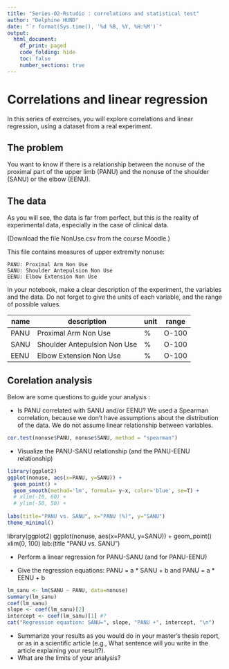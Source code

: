 ```yaml
---
title: "Series-02-Rstudio : correlations and statistical test"
author: "Delphine HUND"
date: "`r format(Sys.time(), '%d %B, %Y, %H:%M')`"
output:
  html_document:
    df_print: paged
    code_folding: hide
    toc: false
    number_sections: true
---
```


# Correlations and linear regression
In this series of exercises, you will explore correlations and linear regression, using a dataset from a real experiment.

## The problem
You want to know if there is a relationship between the nonuse of the proximal part of the upper limb (PANU) and the nonuse of the shoulder (SANU) or the elbow (EENU).

## The data
As you will see, the data is far from perfect, but this is the reality of experimental data, especially in the case of clinical data.

(Download the file NonUse.csv from the course Moodle.)

This file contains measures of upper extremity nonuse:

    PANU: Proximal Arm Non Use
    SANU: Shoulder Antepulsion Non Use
    EENU: Elbow Extension Non Use

In your notebook, make a clear description of the experiment, the variables and the data. Do not forget to give the units of each variable, and the range of possible values.

| name | description | unit | range
|---|-------|--|-----
| PANU | Proximal Arm Non Use | % | O-100 |
| SANU | Shoulder Antepulsion Non Use | % | O-100 |
| EENU | Elbow Extension Non Use | % | O-100 |

## Corelation analysis
Below are some questions to guide your analysis :

- Is PANU correlated with SANU and/or EENU?
We used a Spearman correlation, because we don't have assumptions about the distribution of the data. We do not assume linear relationship between variables.
```r
cor.test(nonuse$PANU, nonuse$SANU, method = "spearman")
```


- Visualize the PANU-SANU relationship (and the PANU-EENU relationship)

```r
library(ggplot2)
ggplot(nonuse, aes(x=PANU, y=SANU)) +
  geom_point() +
  geom_smooth(method='lm', formula= y~x, color='blue', se=T) +
  # xlim(-10, 60) +
  # ylim(-50, 50) +
  
labs(title="PANU vs. SANU", x="PANU (%)", y="SANU")
theme_minimal()
```

library(ggplot2)
ggplot(nonuse, aes(x=PANU, y=SANU)) +
  geom_point()
  xlim(0, 100)
lab:(title "PANU vs. SANU")

- Perform a linear regression for PANU-SANU (and for PANU-EENU)

- Give the regression equations: PANU = a * SANU + b and PANU = a * EENU + b
```r
lm_sanu <- lm(SANU ~ PANU, data=nonuse)
summary(lm_sanu)
coef(lm_sanu)
slope <- coef(lm_sanu)[2]
intercept <- coef(lm_sanu)[1] #?
cat("Regression equation: SANU=", slope, "PANU +", intercept, "\n")
```


- Summarize your results as you would do in your master’s thesis report, or as in a scientific article (e.g., What sentence will you write in the article explaining your result?).
- What are the limits of your analysis?





